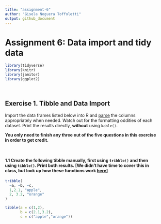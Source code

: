 ```yaml
---
title: "assignment-6"
author: "Gisela Noguera Toffoletti"
output: github_document
---
```


Assignment 6: Data import and tidy data
================

```r
library(tidyverse)
library(knitr)
library(janitor)
library(ggplot2)
```

<br>

## Exercise 1. Tibble and Data Import

Import the data frames listed below into R and
[parse](https://r4ds.had.co.nz/data-import.html#parsing-a-vector) the
columns appropriately when needed. Watch out for the formatting oddities
of each dataset. Print the results directly, **without** using
`kable()`.

**You only need to finish any three out of the five questions in this
exercise in order to get credit.**

<br>

#### 1.1 Create the following tibble manually, first using `tribble()` and then using `tibble()`. Print both results. \[We didn’t have time to cover this in class, but look up how these functions work [here](https://r4ds.had.co.nz/tibbles.html#creating-tibbles)\]

```r
tribble(
  ~a, ~b, ~c,
  1,2.1, "apple",
  2, 3.2, "orange"
)

tibble(a = c(1,2),
       b = c(2.1,3.2),
       c = c("apple","orange"))
```


<br>
